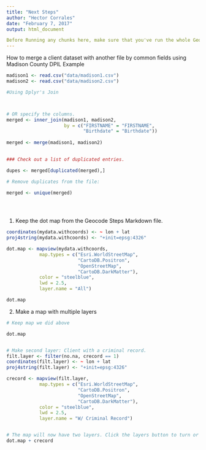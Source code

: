 ```yaml
---
title: "Next Steps"
author: "Hector Corrales"
date: "February 7, 2017"
output: html_document

Before Running any chunks here, make sure that you've run the whole Geocode Steps Markdown so you have all the necessary dataframes loaded into the environment. The outputs in this file are meant to be added to the original steps, if compatible or necessary.
---
```


How to merge a client dataset with another file by common fields using Madison County DPIL Example

```r

madison1 <- read.csv("data/madison1.csv")
madison2 <- read.csv("data/madison2.csv")

#Using Dplyr's Join



# OR specify the columns.
merged <- inner_join(madison1, madison2, 
                     by = c("FIRSTNAME" = "FIRSTNAME",   
                            "Birthdate" = "Birthdate"))
                              
merged <- merge(madison1, madison2)
                             

### Check out a list of duplicated entries.

dupes <- merged[duplicated(merged),]

# Remove duplicates from the file:

merged <- unique(merged)
  




```




1) Keep the dot map from the Geocode Steps Markdown file.

```r

coordinates(mydata.withcoords) <- ~ lon + lat
proj4string(mydata.withcoords) <- "+init=epsg:4326"

dot.map <- mapview(mydata.withcoords,
            map.types = c("Esri.WorldStreetMap",
                          "CartoDB.Positron",
                          "OpenStreetMap",
                          "CartoDB.DarkMatter"),
            color = "steelblue",
            lwd = 2.5,
            layer.name = "All")

dot.map


```


2) Make a map with multiple layers

```r

# Keep map we did above

dot.map


# Make second layer: Client with a criminal record.
filt.layer <- filter(no.na, crecord == 1)
coordinates(filt.layer) <- ~ lon + lat
proj4string(filt.layer) <- "+init=epsg:4326"

crecord <- mapview(filt.layer,
            map.types = c("Esri.WorldStreetMap",
                          "CartoDB.Positron",
                          "OpenStreetMap",
                          "CartoDB.DarkMatter"),
            color = "steelblue",
            lwd = 2.5,
            layer.name = "W/ Criminal Record")


# The map will now have two layers. Click the layers button to turn or off.
dot.map + crecord

```

